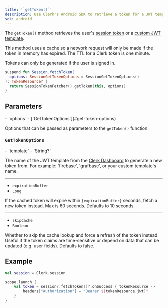 ```yaml
---
title: '`getToken()`'
description: Use Clerk's Android SDK to retrieve a token for a JWT template that is defined in the Clerk Dashboard.
sdk: android
---
```


The `getToken()` method retrieves the user's [session token](/docs/backend-requests/resources/session-tokens) or a [custom JWT template](/docs/backend-requests/jwt-templates).

This method uses a cache so a network request will only be made if the token in memory has expired. The TTL for a Clerk token is one minute.

Tokens can only be generated if the user is signed in.

```kotlin {{ filename: 'Session.kt' }}
suspend fun Session.fetchToken(
  options: SessionGetTokenOptions = SessionGetTokenOptions()
): TokenResource? {
  return SessionTokenFetcher().getToken(this, options)
}
```

## Parameters

<Properties>
  - `options`
  - [`GetTokenOptions`](#get-token-options)

  Options that can be passed as parameters to the `getToken()` function.
</Properties>

### `GetTokenOptions`

<Properties>
  - `template`
  - `String?`

  The name of the JWT template from the [Clerk Dashboard](https://dashboard.clerk.com/last-active?path=jwt-templates) to generate a new token from. For example: 'firebase', 'grafbase', or your custom template's name.

  ---

  - `expirationBuffer`
  - `Long`

  If the cached token will expire within `{expirationBuffer}` seconds, fetch a new token instead. Max is 60 seconds. Defaults to 10 seconds.

  ---

  - `skipCache`
  - `Boolean`

  Whether to skip the cache lookup and force a refresh of the token instead. Useful if the token claims are time-sensitive or depend on data that can be updated (e.g. user fields). Defaults to false.
</Properties>

## Example

```kotlin
val session = Clerk.session

scope.launch {
    val token = session?.fetchToken()?.onSuccess { tokenResource ->
        headers["Authorization"] = "Bearer ${tokenResource.jwt}"
    }
}
```
